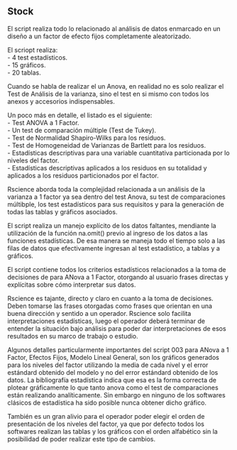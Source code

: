 
```r

```

## Stock
El script realiza todo lo relacionado al análisis de datos enmarcado en un diseño a un factor de efecto fijos completamente aleatorizado.

El scriopt realiza:  
- 4 test estadísticos.  
- 15 gráficos.  
- 20 tablas.  

Cuando se habla de realizar el un Anova, en realidad no es solo realizar el Test de Análisis de la varianza, sino el test en si mismo con todos los anexos y accesorios indispensables.

Un poco más en detalle, el listado es el siguiente:  
- Test ANOVA a 1 Factor.  
- Un test de comparación múltiple (Test de Tukey).  
- Test de Normalidad Shapiro-Wilks para los residuos.  
- Test de Homogeneidad de Varianzas de Bartlett para los residuos.  
- Estadísticas descriptivas para una variable cuantitativa particionada por lo niveles del factor.  
- Estadísticas descriptivas aplicados a los residuos en su totalidad y aplicados a los residuos particionados por el factor.  


Rscience aborda toda la complejidad relacionada a un análisis de la varianza a 1 factor ya sea dentro del test Anova, su test de comparaciones múltibple, los test estadísticos para sus requisitos y para la generación de todas las tablas y gráficos asociados.

El script realiza un manejo explícito de los datos faltantes, mendiante la utilización de la función na.omit() previo al ingreso de los datos a las funciones estadísticas. De esa manera se maneja todo el tiempo solo a las filas de datos que efectivamente ingresan al test estadístico, a tablas y a gráficos.

El script contiene todos los criterios estadísticos relacionados a la toma de decisiones de para ANova a 1 Factor, otorgando al usuario frases directas y explícitas sobre cómo interpretar sus datos.

Rscience es tajante, directo y claro en cuanto a la toma de decisiones. Deben tomarse las frases otorgadas como frases que orientan en una buena dirección y sentido a un operador. Rscience solo facilita interpretaciones estadísticas, luego el operador deberá terminar de entender la situación bajo análisis para poder dar interpretaciones de esos resultados en su marco de trabajo o estudio.

Algunos detalles particularmente importantes del script 003 para ANova a 1 Factor, Efectos Fijos, Modelo Lineal General, son los gráficos generados para los niveles del factor utilizando la media de cada nivel y el error estándard obtenido del modelo y no del error estándard obtenido de los datos. La bibliografía estadística indica que esa es la forma correcta de plotear gráficamente lo que tanto anova como el test de comparaciones están realizando analíticamente. Sin embargo en ninguno de los softwares clásicos de estadística ha sido posible nunca obtener dicho gráfico.

También es un gran alivio para el operador poder elegir el orden de presentación de los niveles del factor, ya que por defecto todos los softwares realizan las tablas y los gráficos con el orden alfabético sin la posibilidad de poder realizar este tipo de cambios.





